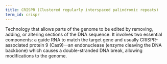 ```yaml
---
title: CRISPR (Clustered regularly interspaced palindromic repeats)
term_id: crispr
---
```


Technology that allows parts of the genome to be edited by removing, adding, or altering sections of the DNA sequence. It involves two essential components: a guide RNA to match the target gene and usually CRISPR-associated protein 9 (Cas9)—an endonuclease (enzyme cleaving the DNA backbone) which causes a double-stranded DNA break, allowing modifications to the genome.
